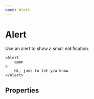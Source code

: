 ```yaml
---
name: Alert
---
```


# Alert


Use an alert to show a small notification.

    <Alert
        open
    >
        Hi, just to let you know
    </Alert>

## Properties

<PropsTable of={Alert} />